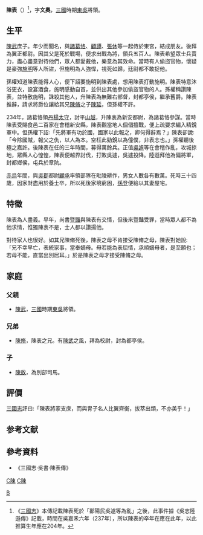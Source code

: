 '''陳表'''（{{bd|204年||237年}}）<ref>《[[三國志|三國志]]》本傳記載陳表死於「鄱陽民吳遽等為亂」之後，此事件據《吳志陸遜傳》記載，時間在吳嘉禾六年（237年），所以陳表的卒年在應在此年，以此推算生年應在204年。</ref>，字'''文奧'''，[[三國|三國]]時期[[東吳|東吳]]將領。

== 生平 ==
[[陳武_(東漢)|陳武]]庶子。年少而聞名，與[[諸葛恪|諸葛恪]]、[[顧譚|顧譚]]、[[張休|張休]]等一起侍於東宮，結成朋友。後拜為翼正都尉。因其父是死於戰場，便求出戰為將，領兵五百人。陳表希望眾士兵賣力，盡心盡意對待他們，眾人都愛戴他，樂意為其效命。當時有人偷盜官物，懷疑是豪強[[施明|施明]]等人所盜，但施明為人強悍，視死如歸，廷尉都不敢捉他。

孫權知道陳表能得人心，便下詔要施明到陳表處，想用陳表打動施明。陳表特意沐浴更衣，設宴酒食，施明感動自首，並供出其他參加偷盜官物的人。孫權稱讚陳表，並特赦施明，誅殺其他人，升陳表為無難右部督，封都亭侯，繼承舊爵。陳表推辭，請求將爵位讓給其兄[[陳脩|陳脩]]之子[[陳延|陳延]]，但孫權不許。

234年，諸葛恪領[[丹楊|丹楊]][[太守|太守]]，討平[[山越|山越]]，升陳表為新安都尉，為諸葛恪參謀。當時陳表受賜食邑二百家在會稽新安縣，陳表觀當地人個個擅戰，便上疏要求編入精銳軍中。但孫權下詔:「先將軍有功於國，國家以此報之，卿何得辭焉？」陳表卻說:「今除國賊，報父之仇，以人為本。空枉此勁銳以為僮僕，非表志也。」孫權聽後極之嘉許。後陳表在任的三年時間，募得萬餘兵。正值[[吳遽|吳遽]]等在會稽作亂，攻城掠地，眾縣人心惶惶，陳表便越界討伐，打敗吳遽，吳遽投降。陸遜拜他為偏將軍，封都鄉侯，屯兵於章阬。

[[赤烏|赤烏]]年間，與[[吳郡|吳郡]]都尉[[顧承|顧承]]率領部隊在毗陵耕作，男女人數各有數萬。死時三十四歲，因家財盡用於養士卒，所以死後家境窮困，[[孙登_(太子)|孫登]]便給以其妻屋宅。

==特徵==
陳表為人盡義。早年，尚書[[暨豔|暨豔]]與陳表有交情，但後來暨豔受罪，當時眾人都不為他求情，惟獨陳表不是，士人都以讚揚他。

對待家人也很好。如其兄陳脩死後，陳表之母不肯接受陳脩之母，陳表對她說:「兄不幸早亡，表統家事，當奉嫡母。母若能為表屈情，承順嫡母者，是至願也；若母不能，直當出別居耳。」於是陳表之母才接受陳脩之母。

==家庭==
===父親===
*[[陳武_(東漢)|陳武]]，[[三國|三國]]時期[[東吳|東吳]]將領。

===兄弟===
*[[陳脩|陳脩]]，陳表之兄。有[[陳武|陳武]]之風，拜為校尉，封為都亭侯。 

===子===
*[[陳敖|陳敖]]，為別部司馬。

==評價==
[[三國志|三國志]]評曰:「陳表將家支庶，而與冑子名人比翼齊衡，拔萃出類，不亦美乎！」

==参考文献==
<div class="references-small">
<references />
</div>

==參考資料==
*《三國志·吳書·陳表傳》
{{三國志|nocat}}

[[category:东吴軍事人物|C陳]]
[[category:东吴列侯|C陳]]
[[Category:陳姓|B]]
